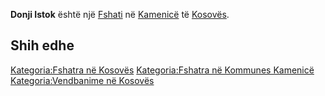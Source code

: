 {{Fshat në Kosovës
 | Emri                = Donji Istok
 | EmriAlt                = Burimi i Poshtem,Burimi i Poshtëm,Doni Istok,Donji Istok,Istog i Poshtem,Istog i Poshtëm,Istogu i Poshtem,Istogu i Poshtëm,Istoku i Postem,Istoku i Postëm,Доњи Исток
 | Emri (Rasa dhanore) = 
 | Figura              = 
 | Shteti              = Kosovës
 | Komuna              = Kamenicë
 | Kodi postar         = 
 | Sipërfaqja          = 

 | Popullsia           = 

 | Regj. i popullsisë  = 
 | Dend. e popullsisë  = 
 | Faqja zyrtare       = 
 <!--- Koordinatat ----> 
 | Gjerësia            = 42.77333
 | Gjatësia            = 20.49889
 | Lartësia            = 
}}
'''Donji Istok''' është një [[Fshati]] në [[Kamenicë]] të [[Kosovës]].

<!-- == Gjeografia == -->
<!-- == Historia == -->
<!-- == Demografia == -->
== Shih edhe ==
{{Komuna Kamenicë}}
{{Kosovo-Administrata-Cung}}

[[Kategoria:Fshatra në Kosovës]]
[[Kategoria:Fshatra në Kommunes Kamenicë]]
[[Kategoria:Vendbanime në Kosovës]]
